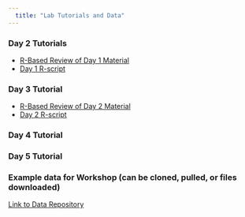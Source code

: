 ```yaml
---
  title: "Lab Tutorials and Data"
---
```


### Day 2 Tutorials

- [R-Based Review of Day 1 Material](https://geomorphR.github.io/GMcourse/Labs/01-Day1Material.html)
- [Day 1 R-script](https://geomorphR.github.io/GMcourse/Labs/01-Day01-RCode.R)

### Day 3 Tutorial

- [R-Based Review of Day 2 Material](https://geomorphR.github.io/GMcourse/Labs/02-Day1Material.html)
- [Day 2 R-script](https://geomorphR.github.io/GMcourse/Labs/02-Day02-RCode.R)


### Day 4 Tutorial

### Day 5 Tutorial

### Example data for Workshop (can be cloned, pulled, or files downloaded)
[Link to Data Repository](https://github.com/geomorphR/geomorphR.github.io/tree/main/GMcourse/Labs/Data)
